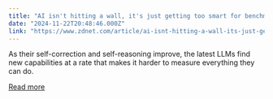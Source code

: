 ```yaml
---
title: "AI isn't hitting a wall, it's just getting too smart for benchmarks, says Anthropic"
date: "2024-11-22T20:48:46.000Z"
link: "https://www.zdnet.com/article/ai-isnt-hitting-a-wall-its-just-getting-too-smart-for-benchmarks-says-anthropic/"
---
```


As their self-correction and self-reasoning improve, the latest LLMs find new capabilities at a rate that makes it harder to measure everything they can do.

[Read more](https://www.zdnet.com/article/ai-isnt-hitting-a-wall-its-just-getting-too-smart-for-benchmarks-says-anthropic/)
